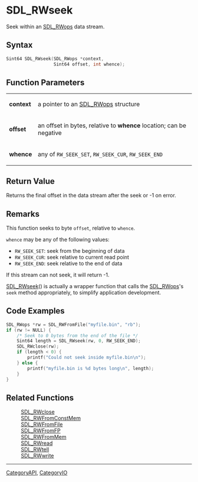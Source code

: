 = SDL_RWseek =

Seek within an [[SDL_RWops]] data stream.

== Syntax ==

<syntaxhighlight lang='c'>
Sint64 SDL_RWseek(SDL_RWops *context,
                  Sint64 offset, int whence);
</syntaxhighlight>

== Function Parameters ==

{|
|'''context'''
|a pointer to an [[SDL_RWops]] structure
|-
|'''offset'''
|an offset in bytes, relative to '''whence''' location; can be negative
|-
|'''whence'''
|any of <code>RW_SEEK_SET</code>, <code>RW_SEEK_CUR</code>, <code>RW_SEEK_END</code>
|}

== Return Value ==

Returns the final offset in the data stream after the seek or -1 on error.



== Remarks ==

This function seeks to byte <code>offset</code>, relative to
<code>whence</code>.

<code>whence</code> may be any of the following values:

* <code>RW_SEEK_SET</code>: seek from the beginning of data 
* <code>RW_SEEK_CUR</code>: seek relative to current read point 
* <code>RW_SEEK_END</code>: seek relative to the end of data 

If this stream can not seek, it will return -1.

[[SDL_RWseek]]() is actually a wrapper function that calls the
[[SDL_RWops]]'s <code>seek</code> method appropriately, to simplify
application development.

== Code Examples ==

<syntaxhighlight lang='c++'>
SDL_RWops *rw = SDL_RWFromFile("myfile.bin", "rb");
if (rw != NULL) {
    /* Seek to 0 bytes from the end of the file */
    Sint64 length = SDL_RWseek(rw, 0, RW_SEEK_END);
    SDL_RWclose(rw);
    if (length < 0) {
        printf("Could not seek inside myfile.bin\n");
    } else {
        printf("myfile.bin is %d bytes long\n", length);
    }
}
</syntaxhighlight>

== Related Functions ==

:[[SDL_RWclose]]
:[[SDL_RWFromConstMem]]
:[[SDL_RWFromFile]]
:[[SDL_RWFromFP]]
:[[SDL_RWFromMem]]
:[[SDL_RWread]]
:[[SDL_RWtell]]
:[[SDL_RWwrite]]

----
[[CategoryAPI]], [[CategoryIO]]


